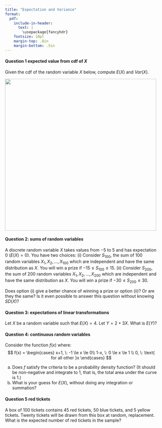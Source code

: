```yaml
---
title: "Expectation and Variance"
format:
  pdf:
    include-in-header: 
      text: |
        \usepackage{fancyhdr}
    fontsize: 10pt
    margin-top: .8in
    margin-bottom: .5in
---
```


\thispagestyle{empty}

\begin{center}
\textsc{Stat 20: PS 4.2: Expected value and variance} \\
\noindent\rule{12cm}{0.4pt}
\end{center}

#### Question 1  expected value from cdf of $X$
Given the cdf of the random variable $X$ below, compute $E(X)$ and $Var(X)$.

![](images/question-1-cdf.png){fig-align="center" width="500"}
\vspace{6cm}


#### Question 2: sums of random variables

A discrete random variable $X$ takes values from $-5$ to $5$ and has expectation $0$ ($E(X) = 0$). You have two choices: 
(i) Consider $S_{100}$, the sum of $100$ random variables $X_1, X_2, \ldots, X_{100}$ which are independent and have the same distribution as $X$. You will win a prize if $-15 \le S_{100} \le 15$. 
(ii) Consider $S_{200}$, the sum of $200$ random variables $X_1, X_2, \ldots, X_{200}$ which are independent and have the same distribution as $X$. You will win a prize if $-30 \le S_{200} \le 30$.

Does option (i) give a better chance of winning a prize or option (ii)? Or are they the same? Is it even possible to answer this question without knowing $SD(X)$?

\vspace{5cm}


#### Question 3: expectations of linear transformations

Let $X$ be a random variable such that $E(X) = 4$. Let $Y = 2 + 3X$. What is $E(Y)$?

\vspace{3cm}

#### Question 4: continuous random variables

Consider the function $f(x)$ where:
$$
f(x) = \begin{cases}
x+1, \: -1 \le x \le 0\\
1-x, \: 0 \le x \le 1 \\
0, \: \text{ for all other }x
\end{cases}
$$

(a) Does $f$ satisfy the criteria to be a probability density function? (It should be non-negative and integrate to 1, that is, the total area under the curve is 1.)    
(b) What is your guess for $E(X)$, without doing any integration or summation?


\vspace{6cm}

#### Question 5 red tickets 

A box of 100 tickets contains 45 red tickets, 50 blue tickets,
  and 5 yellow tickets. Twenty tickets will be drawn from this box at
  random, \textit{without} replacement. What is the expected number of red tickets in the sample?


